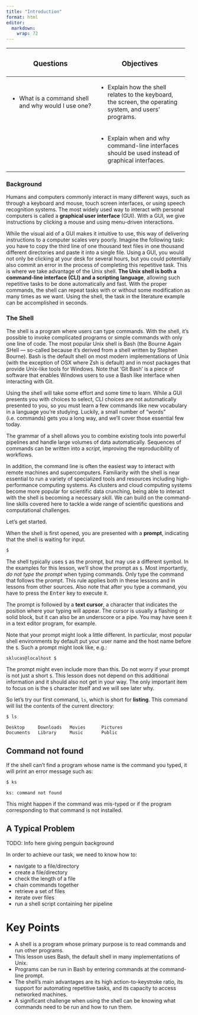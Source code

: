 ```yaml
---
title: "Introduction"
format: html
editor: 
  markdown: 
    wrap: 72
---
```


::: {.callout-note appearance="minimal" icon="false"}
+---------------------------------+----------------------------------+
| ### Questions                   | ### Objectives                   |
+=================================+==================================+
| -   What is a command shell and | -   Explain how the shell        |
|     why would I use one?        |     relates to the keyboard, the |
|                                 |     screen, the operating        |
|                                 |     system, and users' programs. |
+---------------------------------+----------------------------------+
|                                 | -   Explain when and why         |
|                                 |     command-line interfaces      |
|                                 |     should be used instead of    |
|                                 |     graphical interfaces.        |
+---------------------------------+----------------------------------+
:::

### Background

Humans and computers commonly interact in many different ways, such as
through a keyboard and mouse, touch screen interfaces, or using speech
recognition systems. The most widely used way to interact with personal
computers is called a **graphical user interface** (GUI). With a GUI, we
give instructions by clicking a mouse and using menu-driven
interactions.

While the visual aid of a GUI makes it intuitive to use, this way of
delivering instructions to a computer scales very poorly. Imagine the
following task: you have to copy the third line of one thousand text
files in one thousand different directories and paste it into a single
file. Using a GUI, you would not only be clicking at your desk for
several hours, but you could potentially also commit an error in the
process of completing this repetitive task. This is where we take
advantage of the Unix shell. **The Unix shell is both a command-line
interface (CLI) and a scripting language**, allowing such repetitive
tasks to be done automatically and fast. With the proper commands, the
shell can repeat tasks with or without some modification as many times
as we want. Using the shell, the task in the literature example can be
accomplished in seconds.

### The Shell

The shell is a program where users can type commands. With the shell,
it's possible to invoke complicated programs or simple commands with
only one line of code. The most popular Unix shell is Bash (the Bourne
Again SHell --- so-called because it's derived from a shell written by
Stephen Bourne). Bash is the default shell on most modern
implementations of Unix (with the exception of OSX where Zsh is default)
and in most packages that provide Unix-like tools for Windows. Note that
'Git Bash' is a piece of software that enables Windows users to use a
Bash like interface when interacting with Git.

Using the shell will take some effort and some time to learn. While a
GUI presents you with choices to select, CLI choices are not
automatically presented to you, so you must learn a few commands like
new vocabulary in a language you're studying. Luckily, a small number of
"words" (i.e. commands) gets you a long way, and we'll cover those
essential few today.

The grammar of a shell allows you to combine existing tools into
powerful pipelines and handle large volumes of data automatically.
Sequences of commands can be written into a *script*, improving the
reproducibility of workflows.

In addition, the command line is often the easiest way to interact with
remote machines and supercomputers. Familiarity with the shell is near
essential to run a variety of specialized tools and resources including
high-performance computing systems. As clusters and cloud computing
systems become more popular for scientific data crunching, being able to
interact with the shell is becoming a necessary skill. We can build on
the command-line skills covered here to tackle a wide range of
scientific questions and computational challenges.

Let's get started.

When the shell is first opened, you are presented with a **prompt**,
indicating that the shell is waiting for input.

``` bash
$
```

The shell typically uses `$` as the prompt, but may use a different
symbol. In the examples for this lesson, we'll show the prompt as `$`.
Most importantly, *do not type the prompt* when typing commands. Only
type the command that follows the prompt. This rule applies both in
these lessons and in lessons from other sources. Also note that after
you type a command, you have to press the <kbd>Enter</kbd> key to
execute it.

The prompt is followed by a **text cursor**, a character that indicates
the position where your typing will appear. The cursor is usually a
flashing or solid block, but it can also be an underscore or a pipe. You
may have seen it in a text editor program, for example.

Note that your prompt might look a little different. In particular, most
popular shell environments by default put your user name and the host
name before the `$`. Such a prompt might look like, e.g.:

``` bash
sklucas@localhost $
```

The prompt might even include more than this. Do not worry if your
prompt is not just a short `$`. This lesson does not depend on this
additional information and it should also not get in your way. The only
important item to focus on is the `$` character itself and we will see
later why.

So let's try our first command, `ls`, which is short for **listing**.
This command will list the contents of the current directory:

``` bash
$ ls
```

``` output
Desktop     Downloads   Movies      Pictures
Documents   Library     Music       Public
```

::: callout
## Command not found

If the shell can't find a program whose name is the command you typed,
it will print an error message such as:

``` bash
$ ks
```

``` output
ks: command not found
```

This might happen if the command was mis-typed or if the program
corresponding to that command is not installed.
:::

## A Typical Problem

TODO: Info here giving penguin background

In order to achieve our task, we need to know how to:

-   navigate to a file/directory
-   create a file/directory
-   check the length of a file
-   chain commands together
-   retrieve a set of files
-   iterate over files
-   run a shell script containing her pipeline

::: {#keypoints .callout-note appearance="simple"}
# Key Points

-   A shell is a program whose primary purpose is to read commands and
    run other programs.
-   This lesson uses Bash, the default shell in many implementations of
    Unix.
-   Programs can be run in Bash by entering commands at the command-line
    prompt.
-   The shell's main advantages are its high action-to-keystroke ratio,
    its support for automating repetitive tasks, and its capacity to
    access networked machines.
-   A significant challenge when using the shell can be knowing what
    commands need to be run and how to run them.
:::
